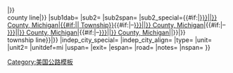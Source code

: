 <includeonly>{{Jctint/core
|1={{{1|}}}
|region=密歇根州
|region_special={{{state_special|}}}
|regionspan={{{sspan|}}}
|primary_topic=no
|sub1={{{county|}}}
|sub1name=县
|sub1span={{{cspan|}}}
|sub1_special={{#if:{{{county2|}}}|[[{{{county1|}}} County, Michigan|{{{county1}}}]]–[[{{{county2|}}} County, Michigan|{{{county2|}}}]]{{#if:{{{county3|}}}|–<br>[[{{{county3|}}} County, Michigan|{{{county3}}}]]{{#if:{{{county4|}}}|–[[{{{county4|}}} County, Michigan|{{{county4|}}}]]|}}|}}<br>county line|{{{county_special|}}}}}
|sub1dab={{{ctdab|}}}
|sub2={{{location|}}}
|sub2span={{{lspan|}}}
|sub2_special={{#if:{{{township|}}}|[[{{{township}}} Township, {{#if:{{{county|}}}|{{{county}}}|{{{ctdab}}}}} County, Michigan|{{{township}}}{{#if:{{{township2|}}}||&#32;Township}}]]{{#if:{{{township2|}}}|–[[{{{township2}}} Township, {{#if:{{{ctdab2|}}}|{{{ctdab2}}}|{{{ctdab}}}}} County, Michigan|{{{township2}}}]]{{#if:{{{township3|}}}|–<br>[[{{{township3}}} Township, {{#if:{{{ctdab3|}}}|{{{ctdab3}}}|{{{ctdab}}}}} County, Michigan|{{{township3}}}]]{{#if:{{{township4|}}}|–[[{{{township4}}} Township, {{#if:{{{ctdab4|}}}|{{{ctdab4}}}|{{{ctdab}}}}} County, Michigan|{{{township4}}}]]|}}|}}<br>township line}}|{{{location_special|}}}}}
|indep_city_special={{{indep_city_special|}}}
|indep_city_align={{{indep_city_align|}}}
|type={{{type|}}}
|unit={{{mile|}}}
|unit2={{{mile2|}}}
|unitdef=mi
|uspan={{{mspan|}}}
|exit={{{exit|}}}
|espan={{{espan|}}}
|road={{{road|}}}
|notes={{{notes|}}}
|nspan={{{nspan|}}}
}}</includeonly><noinclude>
{{Documentation}}
<!-- PLEASE ADD CATEGORIES TO THE /doc SUBPAGE, THANKS -->
[[Category:美国公路模板]]
</noinclude>